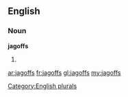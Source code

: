==English==

===Noun===
'''jagoffs'''

# {{plural of|[[jagoff]]}}

[[Category:English plurals]]

[[ar:jagoffs]]
[[fr:jagoffs]]
[[gl:jagoffs]]
[[my:jagoffs]]